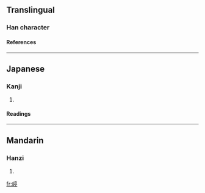 ==Translingual==
===Han character===
{{Han char|rn=46|rad=山|as=09|sn=12|four=2072<sub>1</sub>|canj=山卜口弓 (UYRN)}}

{{substub}}
====References====
{{Han ref|kx=0316.130|dkj=08276|dj=0616.360|hdz=10788.130|uh=5D49|ud=23881|bh=D8EB|bd=55531}}
----
==Japanese==
===Kanji===
{{ja-kanji|grade=|rs=山09}}
# {{defn|Japanese}} 
====Readings====
{{ja-readings|on=[[てい]] (tei), [[ちゃう]] (chau)|kun=}}
----
==Mandarin==
===Hanzi===
{{cmn-hanzi|pin=[[tíng]] ([[ting2]])|wg=t'ing<sup>2</sup>}}
# {{defn|Mandarin}}

[[fr:嵉]]